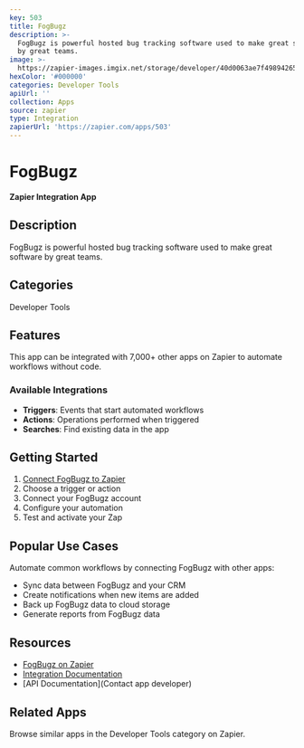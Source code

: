 ```yaml
---
key: 503
title: FogBugz
description: >-
  FogBugz is powerful hosted bug tracking software used to make great software
  by great teams.
image: >-
  https://zapier-images.imgix.net/storage/developer/40d0063ae7f49894265c97b4d043e1bc.png?auto=format%2Ccompress&ixlib=python-3.0.0&q=50
hexColor: '#000000'
categories: Developer Tools
apiUrl: ''
collection: Apps
source: zapier
type: Integration
zapierUrl: 'https://zapier.com/apps/503'
---
```

# FogBugz

**Zapier Integration App**

## Description

FogBugz is powerful hosted bug tracking software used to make great software by great teams.

## Categories

Developer Tools

## Features

This app can be integrated with 7,000+ other apps on Zapier to automate workflows without code.

### Available Integrations

- **Triggers**: Events that start automated workflows
- **Actions**: Operations performed when triggered
- **Searches**: Find existing data in the app

## Getting Started

1. [Connect FogBugz to Zapier](https://zapier.com/apps/503)
2. Choose a trigger or action
3. Connect your FogBugz account
4. Configure your automation
5. Test and activate your Zap

## Popular Use Cases

Automate common workflows by connecting FogBugz with other apps:

- Sync data between FogBugz and your CRM
- Create notifications when new items are added
- Back up FogBugz data to cloud storage
- Generate reports from FogBugz data

## Resources

- [FogBugz on Zapier](https://zapier.com/apps/503)
- [Integration Documentation](https://zapier.com/apps/503/integrations)
- [API Documentation](Contact app developer)

## Related Apps

Browse similar apps in the Developer Tools category on Zapier.

